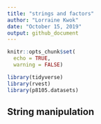 ```yaml
---
title: "strings and factors"
author: "Lorraine Kwok"
date: "October 15, 2019" 
output: github_document
---
```


```r
knitr::opts_chunk$set(
  echo = TRUE,
  warning = FALSE)

library(tidyverse)
library(rvest)
library(p8105.datasets)
```

## String manipulation 